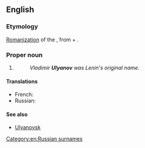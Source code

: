 ==English==

===Etymology===
[[romanization|Romanization]] of the {{etyl|ru|en}} {{m|ru|Улья́нов}}, from {{m|ru|Ульян||[[Julian]]}} + {{m|ru|-ов||genitive possessive ending}}.

===Proper noun===
{{en-proper noun}}

# {{non-gloss definition|A [[transliteration]] of a Russian surname.}}
#: ''Vladimir '''Ulyanov''' was Lenin's original name.''

====Translations====
{{trans-top|surname}}
* French: {{t|fr|Oulianov|m}}
* Russian: {{t+|ru|Улья́нов|m}}
{{trans-mid}}
{{trans-bottom}}

====See also====
* [[Ulyanovsk]]

[[Category:en:Russian surnames]]